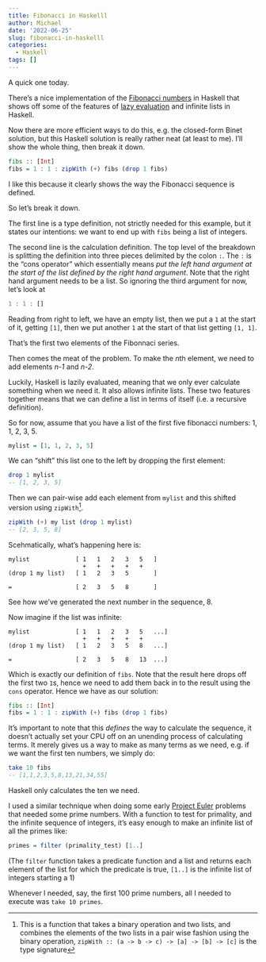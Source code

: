 ```yaml
---
title: Fibonacci in Haskelll
author: Michael
date: '2022-06-25'
slug: fibonacci-in-haskelll
categories:
  - Haskell
tags: []
---
```


A quick one today. 

There's a nice implementation of the [Fibonacci numbers](https://en.wikipedia.org/wiki/Fibonacci_number) in Haskell that shows off some of the features of [lazy evaluation](https://en.wikipedia.org/wiki/Lazy_evaluation) and infinite lists in Haskell.

Now there are more efficient ways to do this, e.g. the closed-form Binet solution, but this Haskell solution is really rather neat (at least to me). I'll show the whole thing, then break it down.

```haskell
fibs :: [Int]
fibs = 1 : 1 : zipWith (+) fibs (drop 1 fibs)
```

I like this because it clearly shows the way the Fibonacci sequence is defined.

So let's break it down.

The first line is a type definition, not strictly needed for this example, but it states our intentions: we want to end up with `fibs` being a list of integers.

The second line is the calculation definition.
The top level of the breakdown is splitting the definition into three pieces delimited by the colon `:`. 
The `:` is the "cons operator" which essentially means *put the left hand argument at the start of the list defined by the right hand argument*.
Note that the right hand argument needs to be a list.
So ignoring the third argument for now, let's look at 

```haskell
1 : 1 : []
```

Reading from right to left, we have an empty list, then we put a `1` at the start of it, getting `[1]`, then we put another `1` at the start of that list getting `[1, 1]`.

That's the first two elements of the Fibonnaci series.

Then comes the meat of the problem.
To make the *n*th element, we need to add elements *n-1* and *n-2*.

Luckily, Haskell is lazily evaluated, meaning that we only ever calculate something when we need it. 
It also allows infinite lists.
These two features together means that we can define a list in terms of itself (i.e. a recursive definition).

So for now, assume that you have a list of the first five fibonacci numbers: 1, 1, 2, 3, 5.

```haskell
mylist = [1, 1, 2, 3, 5]
```

We can "shift" this list one to the left by dropping the first element:

```haskell
drop 1 mylist
-- [1, 2, 3, 5]
```

Then we can pair-wise add each element from `mylist` and this shifted version using `zipWith`^[This is a function that takes a binary operation and two lists, and combines the elements of the two lists in a pair wise fashion using the binary operation, `zipWith :: (a -> b -> c) -> [a] -> [b] -> [c]` is the type signature].

```haskell
zipWith (+) my list (drop 1 mylist)
-- [2, 3, 5, 8]
```

Scehmatically, what's happening here is:

```
mylist             [ 1   1   2   3   5   ]
                     +   +   +   +   +
(drop 1 my list)   [ 1   2   3   5       ]

=                  [ 2   3   5   8       ]

```


See how we've generated the next number in the sequence, 8.

Now imagine if the list was infinite:

```
mylist             [ 1   1   2   3   5   ...]
                     +   +   +   +   +
(drop 1 my list)   [ 1   2   3   5   8   ...]

=                  [ 2   3   5   8   13  ...]

```

Which is exactly our definition of `fibs`. 
Note that the result here drops off the first two `1`s, hence we need to add them back in to the result using the `cons` operator.
Hence we have as our solution:

```haskell
fibs :: [Int]
fibs = 1 : 1 : zipWith (+) fibs (drop 1 fibs)
```

It's important to note that this *defines* the way to calculate the sequence, it doesn't actually set your CPU off on an unending process of calculating terms.
It merely gives us a way to make as many terms as we need, e.g. if we want the first ten numbers, we simply do:

```haskell
take 10 fibs
-- [1,1,2,3,5,8,13,21,34,55]
```

Haskell only calculates the ten we need.

I used a similar technique when doing some early [Project Euler](https://projecteuler.net/) problems that needed some prime numbers. 
With a function to test for primality, and the infinite sequence of integers, it's easy enough to make an infinite list of all the primes like:

```haskell
primes = filter (primality_test) [1..]
```

(The `filter` function takes a predicate function and a list and returns each element of the list for which the predicate is true, `[1..]` is the infinite list of integers starting a 1)

Whenever I needed, say, the first 100 prime numbers, all I needed to execute was `take 10 primes`.